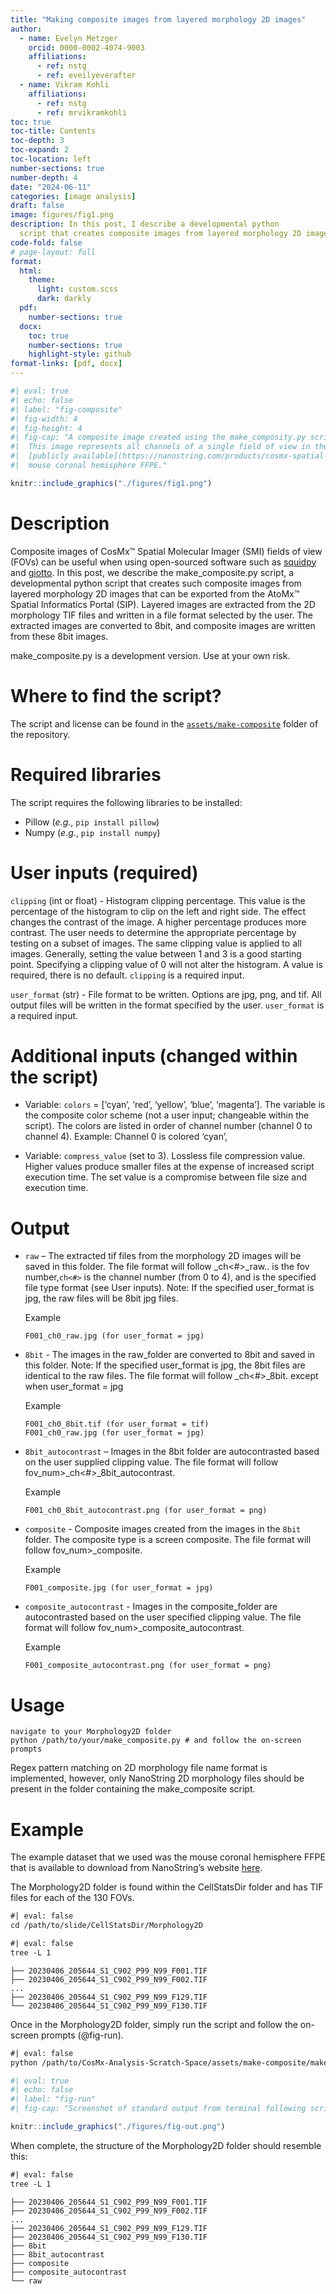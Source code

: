 ```yaml
---
title: "Making composite images from layered morphology 2D images"
author:
  - name: Evelyn Metzger
    orcid: 0000-0002-4074-9003
    affiliations: 
      - ref: nstg
      - ref: eveilyeverafter
  - name: Vikram Kohli
    affiliations: 
      - ref: nstg
      - ref: mrvikramkohli
toc: true
toc-title: Contents
toc-depth: 3
toc-expand: 2
toc-location: left
number-sections: true
number-depth: 4
date: "2024-06-11"
categories: [image analysis]
draft: false
image: figures/fig1.png
description: In this post, I describe a developmental python
  script that creates composite images from layered morphology 2D images. 
code-fold: false
# page-layout: full
format: 
  html:
    theme: 
      light: custom.scss
      dark: darkly
  pdf:
    number-sections: true
  docx:
    toc: true
    number-sections: true
    highlight-style: github
format-links: [pdf, docx]
---
```


```r
#| eval: true
#| echo: false
#| label: "fig-composite"
#| fig-width: 4
#| fig-height: 4
#| fig-cap: "A composite image created using the make_composity.py script. 
#|  This image represents all channels of a single field of view in the 
#|  [publicly available](https://nanostring.com/products/cosmx-spatial-molecular-imager/ffpe-dataset/cosmx-smi-mouse-brain-ffpe-dataset/){target='blank'} 
#|  mouse coronal hemisphere FFPE."

knitr::include_graphics("./figures/fig1.png")
```


# Description 

Composite images of CosMx&#8482; Spatial Molecular Imager (SMI) fields of view (FOVs) can 
be useful when using open-sourced software such as 
[squidpy](https://squidpy.readthedocs.io/en/stable/index.html){target="_blank"}
and [giotto](https://giottosuite.readthedocs.io/en/latest/subsections/datasets/Nanostring_Lung12.html#create-a-giotto-object-for-each-fov){target="_blank"}.
In this post, we describe the make_composite.py script, a developmental python
script that creates such composite images from layered morphology 2D images that 
can be exported from the AtoMx&#8482; Spatial Informatics
Portal (SIP). Layered
images are extracted from the 2D morphology TIF files and written in a file format
selected by the user. The extracted images are converted to 8bit, and composite
images are written from these 8bit images.

::: {.callout-note}
make_composite.py is a development version. Use at your own risk.
:::

# Where to find the script?

The script and license can be found in the 
[`assets/make-composite`](https://github.com/Nanostring-Biostats/CosMx-Analysis-Scratch-Space/tree/Main/assets/make-composite){target="_blank"} folder of the
repository. 

# Required libraries

The script requires the following libraries to be installed: 

- Pillow (_e.g._, `pip install pillow`)
- Numpy (_e.g._, `pip install numpy`)

# User inputs (required)

`clipping` (int or float) - Histogram clipping percentage. This value is the 
percentage of the histogram to clip on the left and right side. The effect 
changes the contrast of the image. A higher percentage produces more contrast. 
The user needs to determine the appropriate percentage by testing on a subset 
of images. The same clipping value is applied to all images. Generally, setting 
the value between 1 and 3 is a good starting point. Specifying a clipping value 
of 0 will not alter the histogram. A value is required, there is no default. 
`clipping` is a required input.

`user_format` (str) - File format to be written. Options are jpg, png, and tif. 
All output files will be written in the format specified by the user. 
`user_format` is a required input.

# Additional inputs (changed within the script)

- Variable: `colors` = ['cyan', 'red', 'yellow', 'blue', 'magenta']. 
The variable is the composite color scheme (not a user input; 
changeable within the script). The colors are listed in order of channel 
number (channel 0 to channel 4).
Example: Channel 0 is colored ‘cyan’,

- Variable: `compress_value` (set to 3). Lossless file compression value. Higher values produce smaller files at 
the expense of increased script execution time. The set value is a 
compromise between file size and execution time.

# Output

- `raw` – The extracted tif files from the morphology 2D 
images will be saved in this folder. 
The file format will follow <fov_num>_ch<#>_raw.<user_format>. <fov_num> is the fov number,`ch<#>` is the channel number (from 0 to 4), and <user_format> is the 
specified file type format (see User inputs). Note: If the specified 
user_format is jpg, the raw files will be 8bit jpg files.

  Example
  ```
  F001_ch0_raw.jpg (for user_format = jpg)
  ```
  
- `8bit` - The images in the raw_folder 
are converted to 8bit and saved in this folder. Note: If the specified 
user_format is jpg, the 8bit files are identical to the raw files. 
The file format will follow <fov_num>_ch<#>_8bit.<user_format> except 
when user_format = jpg

  Example
  ```
  F001_ch0_8bit.tif (for user_format = tif)
  F001_ch0_raw.jpg (for user_format = jpg)
  ```

- `8bit_autocontrast` – Images in the 8bit folder are autocontrasted 
based on the user supplied clipping value. The file format will follow 
fov_num>_ch<#>_8bit_autocontrast.<user_format>

  Example
  ```
  F001_ch0_8bit_autocontrast.png (for user_format = png)
  ```

- `composite` - Composite images created from the images in the 
`8bit` folder. The composite type is a screen composite. 
The file format will follow fov_num>_composite.<user_format>

  Example
  ```
  F001_composite.jpg (for user_format = jpg)
  ```

- `composite_autocontrast` -  Images in the composite_folder are 
autocontrasted based on the user specified clipping value. 
The file format will follow fov_num>_composite_autocontrast.<user_format>

  Example
  ```
  F001_composite_autocontrast.png (for user_format = png)
  ```

# Usage

```
navigate to your Morphology2D folder
python /path/to/your/make_composite.py # and follow the on-screen prompts
```

Regex pattern matching on 2D morphology file name format is implemented, 
however, only NanoString 2D morphology files should be present in the 
folder containing the make_composite script. 

# Example

The example dataset that we used was the mouse coronal hemisphere
FFPE that is available to download from NanoString's website [here](https://nanostring.com/products/cosmx-spatial-molecular-imager/ffpe-dataset/cosmx-smi-mouse-brain-ffpe-dataset/){target="blank"}. 

The Morphology2D folder is found within the CellStatsDir folder and has TIF files
for each of the 130 FOVs.

```default
#| eval: false
cd /path/to/slide/CellStatsDir/Morphology2D
```

```default
#| eval: false
tree -L 1
```

```
├── 20230406_205644_S1_C902_P99_N99_F001.TIF
├── 20230406_205644_S1_C902_P99_N99_F002.TIF
...
├── 20230406_205644_S1_C902_P99_N99_F129.TIF
└── 20230406_205644_S1_C902_P99_N99_F130.TIF

```

Once in the Morphology2D folder, simply run the script and follow the on-screen
prompts (@fig-run).

```default
#| eval: false
python /path/to/CosMx-Analysis-Scratch-Space/assets/make-composite/make_composite.py
```

```r
#| eval: true
#| echo: false
#| label: "fig-run"
#| fig-cap: "Screenshot of standard output from terminal following script execution. In this example, I set the clipping percentage to 3 and the output to `png`. On an Macbook Pro M1, this took about 25 minutes to process 130 FOVs."

knitr::include_graphics("./figures/fig-out.png")
```

When complete, the structure of the Morphology2D folder should resemble this:

```default
#| eval: false
tree -L 1
```

```
├── 20230406_205644_S1_C902_P99_N99_F001.TIF
├── 20230406_205644_S1_C902_P99_N99_F002.TIF
...
├── 20230406_205644_S1_C902_P99_N99_F129.TIF
├── 20230406_205644_S1_C902_P99_N99_F130.TIF
├── 8bit
├── 8bit_autocontrast
├── composite
├── composite_autocontrast
└── raw
```







